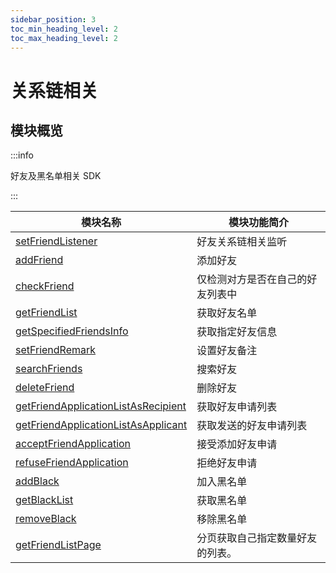 ```yaml
---
sidebar_position: 3
toc_min_heading_level: 2
toc_max_heading_level: 2
---
```


# 关系链相关

## 模块概览

:::info

好友及黑名单相关 SDK

:::

| 模块名称                                                                                            | 模块功能简介                     |
| --------------------------------------------------------------------------------------------------- | -------------------------------- |
| [setFriendListener](docs/sdks/api/friend/setFriendListener.mdx)                                     | 好友关系链相关监听               |
| [addFriend](docs/sdks/api/friend/addFriend.mdx)                                                     | 添加好友                         |
| [checkFriend](docs/sdks/api/friend/checkFriend.mdx)                                                 | 仅检测对方是否在自己的好友列表中 |
| [getFriendList](docs/sdks/api/friend/getFriendList.mdx)                                             | 获取好友名单                     |
| [getSpecifiedFriendsInfo](docs/sdks/api/friend/getSpecifiedFriendsInfo.mdx)                         | 获取指定好友信息                 |
| [setFriendRemark](docs/sdks/api/friend/setFriendRemark.mdx)                                         | 设置好友备注                     |
| [searchFriends](docs/sdks/api/friend/searchFriends.mdx)                                             | 搜索好友                         |
| [deleteFriend](docs/sdks/api/friend/deleteFriend.mdx)                                               | 删除好友                         |
| [getFriendApplicationListAsRecipient](docs/sdks/api/friend/getFriendApplicationListAsRecipient.mdx) | 获取好友申请列表                 |
| [getFriendApplicationListAsApplicant](docs/sdks/api/friend/getFriendApplicationListAsApplicant.mdx) | 获取发送的好友申请列表           |
| [acceptFriendApplication](docs/sdks/api/friend/acceptFriendApplication.mdx)                         | 接受添加好友申请                 |
| [refuseFriendApplication](docs/sdks/api/friend/refuseFriendApplication.mdx)                         | 拒绝好友申请                     |
| [addBlack](docs/sdks/api/friend/addBlack.mdx)                                                       | 加入黑名单                       |
| [getBlackList](docs/sdks/api/friend/getBlackList.mdx)                                               | 获取黑名单                       |
| [removeBlack](docs/sdks/api/friend/removeBlack.mdx)                                                 | 移除黑名单                       |
| [getFriendListPage](docs/sdks/api/friend/getFriendListPage.mdx)                                     | 分页获取自己指定数量好友的列表。 |